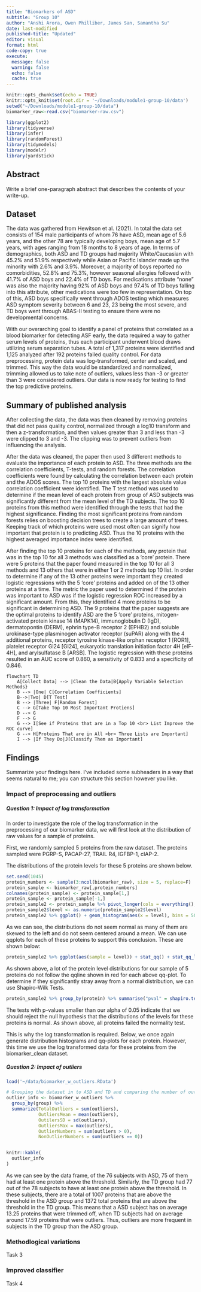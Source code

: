 ```yaml
---
title: "Biomarkers of ASD"
subtitle: "Group 10"
author: "Anshi Arora, Owen Philliber, James San, Samantha Su"
date: last-modified
published-title: "Updated"
editor: visual
format: html
code-copy: true
execute:
  message: false
  warning: false
  echo: false
  cache: true
---
```


```r
knitr::opts_chunk$set(echo = TRUE)
knitr::opts_knit$set(root.dir = '~/Downloads/module1-group-10/data')
setwd("~/Downloads/module1-group-10/data")
biomarker_raw<-read.csv("biomarker-raw.csv")
```

```r
library(ggplot2)
library(tidyverse)
library(infer)
library(randomForest)
library(tidymodels)
library(modelr)
library(yardstick)
```

## Abstract

Write a brief one-paragraph abstract that describes the contents of your write-up.

## Dataset

The data was gathered from Hewitson et al. (2021). In total the data set consists of 154 male participants of whom 76 have ASD, mean age of 5.6 years, and the other 78 are typically developing boys, mean age of 5.7 years, with ages ranging from 18 months to 8 years of age. In terms of demographics, both ASD and TD groups had majority White/Caucasian with 45.2% and 51.9% respectively while Asian or Pacific Islander made up the minority with 2.6% and 3.9%. Moreover, a majority of boys reported no comorbidities, 52.8% and 75.3%, however seasonal allergies followed with 41.7% of ASD boys and 22.4% of TD boys. For medications attribute "none" was also the majority having 92% of ASD boys and 97.4% of TD boys falling into this attribute, other medications were too few in representation. On top of this, ASD boys specifically went through ADOS testing which measures ASD symptom severity between 6 and 23, 23 being the most severe, and TD boys went through ABAS-II testing to ensure there were no developmental concerns.

With our overarching goal to identify a panel of proteins that correlated as a blood biomarker for detecting ASF early, the data required a way to gather serum levels of proteins, thus each participant underwent blood draws utilizing serum separation tubes. A total of 1,317 proteins were identified and 1,125 analyzed after 192 proteins failed quality control. For data preprocessing, protein data was log-transformed, center and scaled, and trimmed. This way the data would be standardized and normalized, trimming allowed us to take note of outliers, values less than -3 or greater than 3 were considered outliers. Our data is now ready for testing to find the top predictive proteins.

## Summary of published analysis

After collecting the data, the data was then cleaned by removing proteins that did not pass quality control, normalized through a log10 transform and then a z-transformation, and then values greater than 3 and less than -3 were clipped to 3 and -3. The clipping was to prevent outliers from influencing the analysis.

After the data was cleaned, the paper then used 3 different methods to evaluate the importance of each protein to ASD. The three methods are the correlation coefficients, T-tests, and random forests. The correlation coefficients were found by calculating the correlation between each protein and the ADOS scores. The top 10 proteins with the largest absolute value correlation coefficient were identified. The T test method was used to determine if the mean level of each protein from group of ASD subjects was significantly different from the mean level of the TD subjects. The top 10 proteins from this method were identified through the tests that had the highest significance. Finding the most significant proteins from random forests relies on boosting decision trees to create a large amount of trees. Keeping track of which proteins were used most often can signify how important that protein is to predicting ASD. Thus the 10 proteins with the highest averaged importance index were identified.

After finding the top 10 proteins for each of the methods, any protein that was in the top 10 for all 3 methods was classified as a 'core' protein. There were 5 proteins that the paper found measured in the top 10 for all 3 methods and 13 others that were in either 1 or 2 methods top 10 list. In order to determine if any of the 13 other proteins were important they created logistic regressions with the 5 'core' proteins and added on of the 13 other proteins at a time. The metric the paper used to determined if the protein was important to ASD was if the logistic regression ROC increased by a significant amount. From this, they identified 4 more proteins to be significant in determining ASD. The 9 proteins that the paper suggests are the optimal proteins to identify ASD are the 5 'core' proteins, mitogen-activated protein kinase 14 (MAPK14), immunoglobulin D (IgD), dermatopontin (DERM), ephrin type-B receptor 2 (EPHB2) and soluble urokinase-type plasminogen activator receptor (suPAR) along with the 4 additional proteins, receptor tyrosine kinase-like orphan receptor 1 \[ROR1\], platelet receptor Gl24 \[GI24\], eukaryotic translation initiation factor 4H \[elF-4H\], and arylsulfatase B \[ARSB\]. The logistic regression with these proteins resulted in an AUC score of 0.860, a sensitivity of 0.833 and a specificity of 0.846.

```mermaid
flowchart TD
    A[Collect Data] --> |Clean the Data|B{Apply Variable Selection Methods}
    B --> |One| C[Correlation Coefficients]
    B-->|Two| D[T Test]
    B --> |Three| F[Random Forest]
    C --> G[Take Top 10 Most Important Protiens]
    D --> G
    F --> G
    G --> I[See if Proteins that are in a Top 10 <br> List Improve the ROC curve]
    G --> H[Proteins That are in All <br> Three Lists are Important]
    I --> |If They Do|J[Classify Them as Important]
```

## Findings

Summarize your findings here. I've included some subheaders in a way that seems natural to me; you can structure this section however you like.

### Impact of preprocessing and outliers

##### Question 1: Impact of log transformation
In order to investigate the role of the log transformation in the preprocessing of our biomarker data, we will first look at the distribution of raw values for a sample of proteins.

First, we randomly sampled 5 proteins from the raw dataset. The proteins sampled were PGRP-S, PACAP-27, TRAIL R4, IGFBP-1, cIAP-2.

The distributions of the protein levels for these 5 proteins are shown below.
```r
set.seed(1045)
protein_numbers <- sample(3:ncol(biomarker_raw), size = 5, replace=F)
protein_sample <- biomarker_raw[,protein_numbers]
colnames(protein_sample) <- protein_sample[1,]
protein_sample <- protein_sample[-1,]
protein_sample2 <- protein_sample %>% pivot_longer(cols = everything(), names_to = "protein", values_to = "level")
protein_sample2$level <- as.numeric(protein_sample2$level)
protein_sample2 %>% ggplot() + geom_histogram(aes(x = level), bins = 50) + facet_wrap("protein") + xlim(0,8000)
```

As we can see, the distributions do not seem normal as many of them are skewed to the left and do not seem centered around a mean. We can use qqplots for each of these proteins to support this conclusion. These are shown below:

```r
protein_sample2 %>% ggplot(aes(sample = level)) + stat_qq() + stat_qq_line(color = "red") + facet_wrap("protein") + ylim(0, 10000)
```

As shown above, a lot of the protein level distributions for our sample of 5 proteins do not follow the qqline shown in red for each above qq-plot. To determine if they significantly stray away from a normal distribution, we can use Shapiro-Wilk Tests.

```r
protein_sample2 %>% group_by(protein) %>% summarise("pval" = shapiro.test(as.numeric(level))$p.value) %>% mutate("normal" = ifelse(pval < 0.05, FALSE, TRUE))
```

The tests with p-values smaller than our alpha of 0.05 indicate that we should reject the null hypothesis that the distributions of the levels for these proteins is normal. As shown above, all proteins failed the normality test. 

This is why the log transformation is required. Below, we once again generate distribution histograms and qq-plots for each protein. However, this time we use the log transformed data for these proteins from the biomarker_clean dataset.


##### Question 2: Impact of outliers

```r
load('~/data/biomarker_w_outliers.RData')

# Grouping the dataset in to ASD and TD and comparing the number of outliers
outlier_info <- biomarker_w_outliers %>%
  group_by(group) %>%
  summarize(TotalOutliers = sum(outliers),
            OutliersMean = mean(outliers),
            OutilersSD = sd(outliers),
            OutliersMax = max(outliers),
            OutlierNumbers = sum(outliers > 0),
            NonOutlierNumbers = sum(outliers == 0))


knitr::kable(
  outlier_info
)
```

As we can see by the data frame, of the 76 subjects with ASD, 75 of them had at least one protein above the threshold. Similarly, the TD group had 77 out of the 78 subjects to have at least one protein above the threshold. In these subjects, there are a total of 1007 proteins that are above the threshold in the ASD group and 1372 total proteins that are above the threshold in the TD group. This means that a ASD subject has on average 13.25 proteins that were trimmed off, when TD subjects had on average around 17.59 proteins that were outliers. Thus, outliers are more frequent in subjects in the TD group than the ASD group.

### Methodlogical variations

Task 3

### Improved classifier

Task 4
